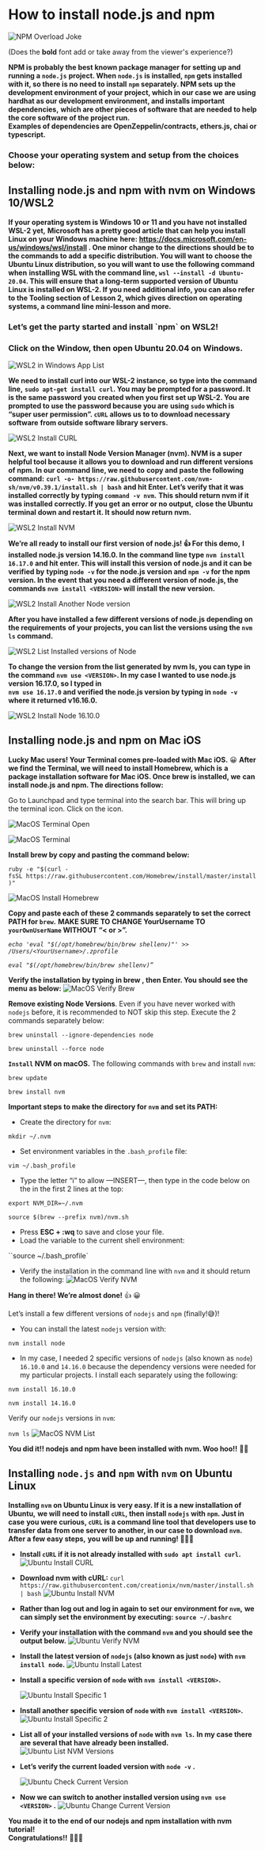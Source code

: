 # How to install node.js and npm

![NPM Overload Joke](/public/assets/lessons/install_npm/npm-jokes-1.png)

(Does the **bold** font add or take away from the viewer's experience?)

**NPM is probably the best known package manager for setting up and running a `node.js`** 
**project. When `node.js` is installed, `npm` gets installed with it, so there is no need to install** 
**`npm` separately. NPM sets up the development environment of your project, which in our case we**
**are using hardhat as our development environment, and installs important dependencies,** 
**which are other pieces of software that are needed to help the core software of the project run.**  
**Examples of dependencies are OpenZeppelin/contracts, ethers.js, chai or typescript.** 

<h3>Choose your operating system and setup from the choices below:</h3>

<h2>Installing node.js and npm with nvm on Windows 10/WSL2</h2>

**If your operating system is Windows 10 or 11 and you have not installed WSL-2 yet,** 
**Microsoft has a pretty good article that can help you install Linux on your Windows machine** 
**here: https://docs.microsoft.com/en-us/windows/wsl/install .  One minor change to the** 
**directions should be to the commands to add a specific distribution. You will want to** 
**choose the Ubuntu Linux distribution, so you will want to use the following command when** 
**installing WSL with the command line, `wsl --install -d Ubuntu-20.04`. This will ensure** 
**that a long-term supported version of Ubuntu Linux is installed on WSL-2. If you need** 
**additional info, you can also refer to the Tooling section of Lesson 2, which gives direction on** 
**operating systems, a command line mini-lesson and more.**

<h3>Let’s get the party started and install `npm` on WSL2!</h3>

<h3>Click on the Window, then open Ubuntu 20.04 on Windows.</h3>

![WSL2 in Windows App List](/public/assets/lessons/install_npm/WSL-open3.PNG)

**We need to install curl into our WSL-2 instance, so type into the command line,** 
**`sudo apt-get install curl`. You may be prompted for a password. It is the same password** 
**you created when you first set up WSL-2. You are prompted to use the password because you are** 
**using `sudo` which is “super user permission”. `cURL` allows us to to download necessary software**
**from outside software library servers.**

![WSL2 Install CURL](/public/assets/lessons/install_npm/curl3.png)

**Next, we want to install Node Version Manager (nvm). NVM is a super helpful tool because** 
**it allows you to download and run different versions of npm. In our command line, we need to** 
**copy and paste the following command:**
**`curl -o- https://raw.githubusercontent.com/nvm-sh/nvm/v0.39.1/install.sh | bash`** 
**and hit Enter. Let’s verify that it was installed correctly by typing `command -v nvm`.** 
**This should return nvm if it was installed correctly. If you get an error or no output,** 
**close the Ubuntu terminal down and restart it. It should now return nvm.**

![WSL2 Install NVM](/public/assets/lessons/install_npm/WSL-install-nvm3.png)

**We’re all ready to install our first version of node.js! 👍 For this demo,** 
**I installed node.js version 14.16.0. In the command line type `nvm install 16.17.0`** 
**and hit enter. This will install this version of node.js and it can be verified by** 
**typing `node -v` for the node.js version and `npm -v` for the npm version. In the event** 
**that you need a different version of node.js, the commands `nvm install <VERSION>` will** 
**install the new version.**

![WSL2 Install Another Node version](/public/assets/lessons/install_npm/install-another-version.PNG)

**After you have installed a few different versions of node.js depending on the requirements** 
**of your projects, you can list the versions using the `nvm ls` command.**

![WSL2 List Installed versions of Node](/public/assets/lessons/install_npm/list-installed-versions-of-node.PNG)

**To change the version from the list generated by nvm ls, you can type in the command** 
**`nvm use <VERSION>`. In my case I wanted to use node.js version 16.17.0, so I typed in**                 
**`nvm use 16.17.0` and verified the node.js version by typing in `node -v` where it returned v16.16.0.**

![WSL2 Install Node 16.10.0](/public/assets/lessons/install_npm/WSL-nvm-install-16.17.0.PNG)

<h2>Installing node.js and  npm on Mac iOS</h2>

**Lucky Mac users! Your Terminal comes pre-loaded with Mac iOS.** 😀 
**After we find the Terminal, we will need to install Homebrew, which is** 
**a package installation software for Mac iOS. Once brew is installed, we** 
**can install node.js and npm. The directions follow:**

Go to Launchpad and type terminal into the search bar. This will bring 
up the terminal icon. Click on the icon.

![MacOS Terminal Open](/public/assets/lessons/install_npm/terminal0.png)

![MacOS Terminal](/public/assets/lessons/install_npm/terminal3.png)

**Install brew by copy and pasting the command below:**

   `ruby -e "$(curl -fsSL https://raw.githubusercontent.com/Homebrew/install/master/install)"`

![MacOS Install Homebrew](/public/assets/lessons/install_npm/MacOS-install-brew2.png)

**Copy and paste each of these 2 commands separately to set the correct PATH for `brew`.** 
**MAKE SURE TO CHANGE YourUsername TO `yourOwnUserName` WITHOUT “< or >”.**

*`echo 'eval "$(/opt/homebrew/bin/brew shellenv)"' >> /Users/<YourUsername>/.zprofile`*

*`eval "$(/opt/homebrew/bin/brew shellenv)”`*


**Verify the installation by typing in brew , then Enter. You should see the menu as below:**
![MacOS Verify Brew](/public/assets/lessons/install_npm/MacOS-nvm-ls2.png)


**Remove existing Node Versions**. Even if you have never worked with `nodejs` before, it is 
recommended to NOT skip this step. Execute the 2 commands separately below:

`brew uninstall --ignore-dependencies node`

`brew uninstall --force node`


**`Install` NVM on macOS.** The following commands with `brew` and install `nvm`:

`brew update`

`brew install nvm`


**Important steps to make the directory for `nvm` and set its PATH:**

- Create the directory for `nvm`:

`mkdir ~/.nvm`

- Set environment variables in the `.bash_profile` file:

`vim ~/.bash_profile`

- Type the letter “i” to allow  —INSERT—, then type in the code below on the in the first 2 lines at the top:

`export NVM_DIR=~/.nvm`

`source $(brew --prefix nvm)/nvm.sh`

- Press **ESC + :wq** to save and close your file.
- Load the variable to the current shell environment:

``source ~/.bash_profile`


- Verify the installation in the command line with `nvm` and it should return the following:
![MacOS Verify NVM](/public/assets/lessons/install_npm/MacOS-nvm-version.png)

**Hang in there! We’re almost done!** 👍 😀

Let’s install a few different versions of `nodejs` and `npm` (finally!😅)!

- You can install the latest `nodejs` version with:

`nvm install node`

- In my case, I needed 2 specific versions of `nodejs` (also known as `node`) 
`16.10.0` and `14.16.0` because the dependency versions were needed for my 
particular projects. I install each separately using the following:

`nvm install 16.10.0`

`nvm install 14.16.0`


Verify our `nodejs` versions in `nvm`:

`nvm ls`
![MacOS NVM List](/public/assets/lessons/install_npm/nvm-list-mac.png)

**You did it!! nodejs and npm have been installed with nvm. Woo hoo!!** 🎉💥


## Installing `node.js` and `npm` with `nvm` on Ubuntu Linux

**Installing `nvm` on Ubuntu Linux is very easy. If it is a new installation of Ubuntu,** 
**we will need to install `cURL`,  then install `nodejs` with `npm`. Just in case** 
**you were curious, `cURL` is a command line tool that developers use to transfer data** 
**from one server to another, in our case to download `nvm`. After a few easy steps,** 
**you will be up and running! 🏃🏾‍♀️**

- **Install `cURL` if it is not already installed with `sudo apt install curl`.**
![Ubuntu Install CURL](/public/assets/lessons/install_npm/curl.png)

- **Download nvm with cURL:** 
    `curl https://raw.githubusercontent.com/creationix/nvm/master/install.sh | bash`
![Ubuntu Install NVM](/public/assets/lessons/install_npm/small-nvm.png)

- **Rather than log out and log in again to set our environment for `nvm`,**
  **we can simply set the environment by executing: `source ~/.bashrc`**

- **Verify your installation with the command `nvm` and you should see the output below.**
![Ubuntu Verify NVM](/public/assets/lessons/install_npm/verify-nvm.png)

- **Install the latest version of `nodejs` (also known as just `node`) with `nvm install node`.**
![Ubuntu Install Latest](/public/assets/lessons/install_npm/nvm-install-latest-node.png)

- **Install a specific version of `node` with `nvm install <VERSION>`.**

  ![Ubuntu Install Specific 1](/public/assets/lessons/install_npm/nvm-install-16.10.0-ub.png)

- **Install another specific version of `node` with `nvm install <VERSION>`.**
![Ubuntu Install Specific 2](/public/assets/lessons/install_npm/nvm-install-14.16.0-ub.png)


- **List all of your installed versions of `node` with `nvm ls`.**
  **In my case there are several that have already been installed.**
![Ubuntu List NVM Versions](/public/assets/lessons/install_npm/list-nvm-versions-ub.png)

- **Let’s verify the current loaded version with `node -v` .**

  ![Ubuntu Check Current Version](/public/assets/lessons/install_npm/check-current-version.png)

- **Now we can switch to another installed version using `nvm use <VERSION>` .**
![Ubuntu Change Current Version](/public/assets/lessons/install_npm/change-and-check-current-version.png)


**You made it to the end of our nodejs and npm installation with nvm tutorial!**  
**Congratulations!!** 🎉💥🥇





















